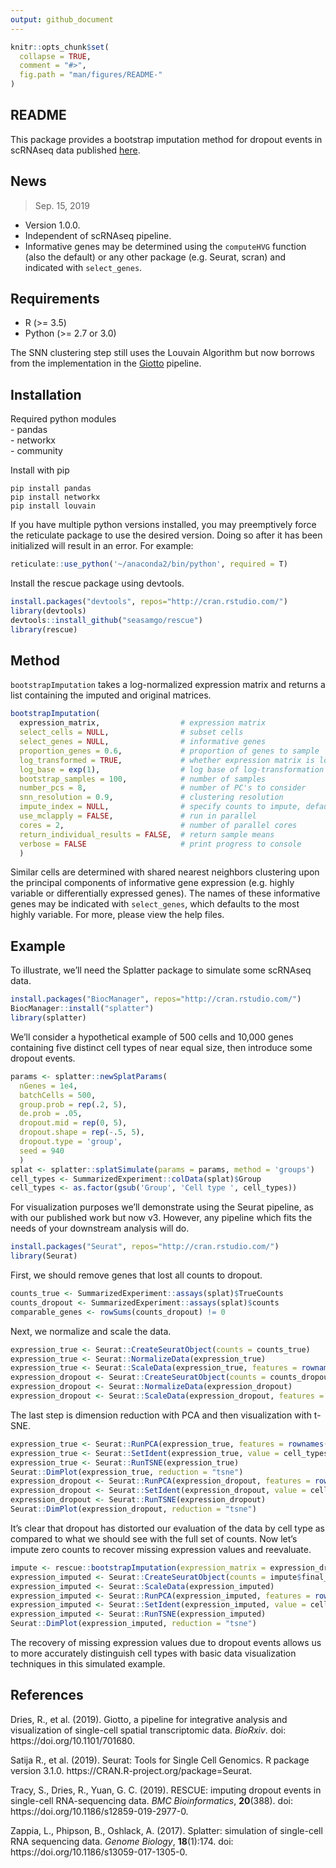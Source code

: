 ```yaml
---
output: github_document
---
```


<!-- README.md is generated from README.Rmd. Please edit that file -->

````r
knitr::opts_chunk$set(
  collapse = TRUE,
  comment = "#>",
  fig.path = "man/figures/README-"
)

````

## README

This package provides a bootstrap imputation method for dropout events in scRNAseq data published [here](https://doi.org/10.1186/s12859-019-2977-0).  

## News

> Sep. 15, 2019  

- Version 1.0.0.
- Independent of scRNAseq pipeline.
- Informative genes may be determined using the `computeHVG` function (also the default) or any other package (e.g. Seurat, scran) and indicated with `select_genes`.


## Requirements

- R (>= 3.5)  
- Python (>= 2.7 or 3.0)  

The SNN clustering step still uses the Louvain Algorithm but now borrows from the implementation in the [Giotto](https://doi.org/10.1101/701680) pipeline.  

## Installation

Required python modules  
- pandas  
- networkx  
- community  

Install with pip

````
pip install pandas
pip install networkx
pip install louvain
````

If you have multiple python versions installed, you may preemptively force the reticulate package to use the desired version. Doing so after it has been initialized will result in an error. For example:

````r
reticulate::use_python('~/anaconda2/bin/python', required = T)
````

Install the rescue package using devtools.

````r
install.packages("devtools", repos="http://cran.rstudio.com/")
library(devtools)
devtools::install_github("seasamgo/rescue")
library(rescue)
````

## Method

`bootstrapImputation` takes a log-normalized expression matrix and returns a list containing the imputed and original matrices.

````r
bootstrapImputation(
  expression_matrix,                  # expression matrix
  select_cells = NULL,                # subset cells
  select_genes = NULL,                # informative genes
  proportion_genes = 0.6,             # proportion of genes to sample
  log_transformed = TRUE,             # whether expression matrix is log-transformed
  log_base = exp(1),                  # log base of log-transformation
  bootstrap_samples = 100,            # number of samples
  number_pcs = 8,                     # number of PC's to consider
  snn_resolution = 0.9,               # clustering resolution
  impute_index = NULL,                # specify counts to impute, defaults to zero values
  use_mclapply = FALSE,               # run in parallel
  cores = 2,                          # number of parallel cores
  return_individual_results = FALSE,  # return sample means
  verbose = FALSE                     # print progress to console
  )
````

Similar cells are determined with shared nearest neighbors clustering upon the principal components of informative gene expression (e.g. highly variable or differentially expressed genes). The names of these informative genes may be indicated with `select_genes`, which defaults to the most highly variable. For more, please view the help files.

## Example

To illustrate, we'll need the Splatter package to simulate some scRNAseq data.

````r
install.packages("BiocManager", repos="http://cran.rstudio.com/")
BiocManager::install("splatter")
library(splatter)
````

We'll consider a hypothetical example of 500 cells and 10,000 genes containing five distinct cell types of near equal size, then introduce some dropout events.

````r
params <- splatter::newSplatParams(
  nGenes = 1e4,
  batchCells = 500,
  group.prob = rep(.2, 5),
  de.prob = .05,
  dropout.mid = rep(0, 5),
  dropout.shape = rep(-.5, 5),
  dropout.type = 'group',
  seed = 940
  )
splat <- splatter::splatSimulate(params = params, method = 'groups')
cell_types <- SummarizedExperiment::colData(splat)$Group
cell_types <- as.factor(gsub('Group', 'Cell type ', cell_types))
````

For visualization purposes we'll demonstrate using the Seurat pipeline, as with our published work but now v3. However, any pipeline which fits the needs of your downstream analysis will do.

````r
install.packages("Seurat", repos="http://cran.rstudio.com/")
library(Seurat)
````

First, we should remove genes that lost all counts to dropout.

````r
counts_true <- SummarizedExperiment::assays(splat)$TrueCounts
counts_dropout <- SummarizedExperiment::assays(splat)$counts
comparable_genes <- rowSums(counts_dropout) != 0
````

Next, we normalize and scale the data.

````r
expression_true <- Seurat::CreateSeuratObject(counts = counts_true)
expression_true <- Seurat::NormalizeData(expression_true)
expression_true <- Seurat::ScaleData(expression_true, features = rownames(expression_true))
expression_dropout <- Seurat::CreateSeuratObject(counts = counts_dropout[comparable_genes, ])
expression_dropout <- Seurat::NormalizeData(expression_dropout)
expression_dropout <- Seurat::ScaleData(expression_dropout, features = rownames(expression_dropout))
````

The last step is dimension reduction with PCA and then visualization with t-SNE.

````r
expression_true <- Seurat::RunPCA(expression_true, features = rownames(expression_true), verbose = FALSE)
expression_true <- Seurat::SetIdent(expression_true, value = cell_types)
expression_true <- Seurat::RunTSNE(expression_true)
Seurat::DimPlot(expression_true, reduction = "tsne")
expression_dropout <- Seurat::RunPCA(expression_dropout, features = rownames(expression_dropout), verbose = FALSE)
expression_dropout <- Seurat::SetIdent(expression_dropout, value = cell_types)
expression_dropout <- Seurat::RunTSNE(expression_dropout)
Seurat::DimPlot(expression_dropout, reduction = "tsne")
````

It's clear that dropout has distorted our evaluation of the data by cell type as compared to what we should see with the full set of counts. Now let's impute zero counts to recover missing expression values and reevaluate.

````r
impute <- rescue::bootstrapImputation(expression_matrix = expression_dropout@assays$RNA@data)
expression_imputed <- Seurat::CreateSeuratObject(counts = impute$final_imputation)
expression_imputed <- Seurat::ScaleData(expression_imputed)
expression_imputed <- Seurat::RunPCA(expression_imputed, features = rownames(expression_imputed), verbose = FALSE)
expression_imputed <- Seurat::SetIdent(expression_imputed, value = cell_types)
expression_imputed <- Seurat::RunTSNE(expression_imputed)
Seurat::DimPlot(expression_imputed, reduction = "tsne")
````

The recovery of missing expression values due to dropout events allows us to more accurately distinguish cell types with basic data visualization techniques in this simulated example.

## References

Dries, R., et al. (2019). Giotto, a pipeline for integrative analysis and visualization of single-cell spatial transcriptomic data. *BioRxiv*. doi: https://doi.org/10.1101/701680.  

Satija R., et al. (2019). Seurat: Tools for Single Cell Genomics. R package version 3.1.0. https://CRAN.R-project.org/package=Seurat.  

Tracy, S., Dries, R., Yuan, G. C. (2019). RESCUE: imputing dropout events in single-cell RNA-sequencing data. *BMC Bioinformatics*, **20**(388). doi: https://doi.org/10.1186/s12859-019-2977-0.  

Zappia, L., Phipson, B., Oshlack, A. (2017). Splatter: simulation of single-cell RNA sequencing data. *Genome Biology*, **18**(1):174. doi: https://doi.org/10.1186/s13059-017-1305-0.  

